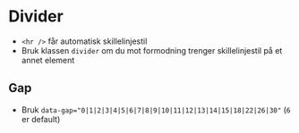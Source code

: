 
<Meta of={stories} />

# Divider
- `<hr />` får automatisk skillelinjestil
- Bruk klassen `divider` om du mot formodning trenger skillelinjestil på et annet element
<Canvas of={stories.Default} />

## Gap
- Bruk `data-gap="0|1|2|3|4|5|6|7|8|9|10|11|12|13|14|15|18|22|26|30"` (`6` er default)
<Canvas of={stories.Gap} />

<CssVariables component="divider" />